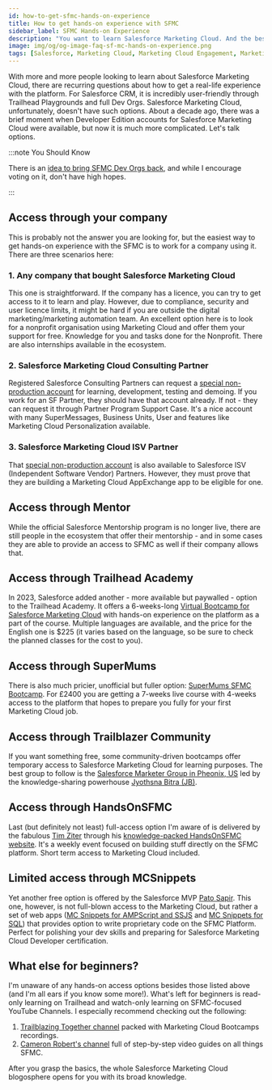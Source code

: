 ```yaml
---
id: how-to-get-sfmc-hands-on-experience
title: How to get hands-on experience with SFMC
sidebar_label: SFMC Hands-on Experience
description: "You want to learn Salesforce Marketing Cloud. And the best way to learn is to get your hands dirty. So, how can you get access to the SFMC playground?"
image: img/og/og-image-faq-sf-mc-hands-on-experience.png
tags: [Salesforce, Marketing Cloud, Marketing Cloud Engagement, Marketing Automation, FAQ]
---
```



<LeadText content="You want to learn Salesforce Marketing Cloud. And the best way to learn is to get your hands dirty. So, how can you get access to the SFMC playground?" />

With more and more people looking to learn about Salesforce Marketing Cloud, there are recurring questions about how to get a real-life experience with the platform. For Salesforce CRM, it is incredibly user-friendly through Trailhead Playgrounds and full Dev Orgs. Salesforce Marketing Cloud, unfortunately, doesn't have such options. About a decade ago, there was a brief moment when Developer Edition accounts for Salesforce Marketing Cloud were available, but now it is much more complicated. Let's talk options.

:::note You Should Know

There is an [idea to bring SFMC Dev Orgs back](https://ideas.salesforce.com/s/idea/a0B8W00000GdgUZUAZ/dev-org-for-salesforce-marketing-cloud), and while I encourage voting on it, don't have high hopes.

:::

## Access through your company

This is probably not the answer you are looking for, but the easiest way to get hands-on experience with the SFMC is to work for a company using it. There are three scenarios here:

### 1. Any company that bought Salesforce Marketing Cloud

This one is straightforward. If the company has a licence, you can try to get access to it to learn and play. However, due to compliance, security and user licence limits, it might be hard if you are outside the digital marketing/marketing automation team. An excellent option here is to look for a nonprofit organisation using Marketing Cloud and offer them your support for free. Knowledge for you and tasks done for the Nonprofit. There are also internships available in the ecosystem.

### 2. Salesforce Marketing Cloud Consulting Partner

Registered Salesforce Consulting Partners can request a [special non-production account](https://help.salesforce.com/s/articleView?id=000390865&type=1) for learning, development, testing and demoing. If you work for an SF Partner, they should have that account already. If not - they can request it through Partner Program Support Case. It's a nice account with many SuperMessages, Business Units, User and features like Marketing Cloud Personalization available.

### 3. Salesforce Marketing Cloud ISV Partner

That [special non-production account](https://help.salesforce.com/s/articleView?id=000390865&type=1) is also available to Salesforce ISV (Independent Software Vendor) Partners. However, they must prove that they are building a Marketing Cloud AppExchange app to be eligible for one.

## Access through Mentor

While the official Salesforce Mentorship program is no longer live, there are still people in the ecosystem that offer their mentorship - and in some cases they are able to provide an access to SFMC as well if their company allows that.

## Access through Trailhead Academy

In 2023, Salesforce added another - more available but paywalled - option to the Trailhead Academy. It offers a 6-weeks-long [Virtual Bootcamp for Salesforce Marketing Cloud](https://trailheadacademy.salesforce.com/classes/tvb301-trailblazer-virtual-bootcamp-for-new-marketers) with hands-on experience on the platform as a part of the course. Multiple languages are available, and the price for the English one is $225 (it varies based on the language, so be sure to check the planned classes for the cost to you).

## Access through SuperMums

There is also much pricier, unofficial but fuller option: [SuperMums SFMC Bootcamp](https://supermums.org/training/salesforce-marketing-cloud-course/). For £2400 you are getting a 7-weeks live course with 4-weeks access to the platform that hopes to prepare you fully for your first Marketing Cloud job.

## Access through Trailblazer Community

If you want something free, some community-driven bootcamps offer temporary access to Salesforce Marketing Cloud for learning purposes. The best group to follow is the [Salesforce Marketer Group in Pheonix, US](https://trailblazercommunitygroups.com/salesforce-marketer-group-marketing-cloud-phoenix-united-states/) led by the knowledge-sharing powerhouse [Jyothsna Bitra (JB)](https://www.linkedin.com/in/jyothsna-bitra).

## Access through HandsOnSFMC

Last (but definitely not least) full-access option I'm aware of is delivered by the fabulous [Tim Ziter](https://www.linkedin.com/in/tim-ziter-92589bb) through his [knowledge-packed HandsOnSFMC website](https://handsonsfmc.com/contact/). It's a weekly event focused on building stuff directly on the SFMC platform. Short term access to Marketing Cloud included.

## Limited access through MCSnippets

Yet another free option is offered by the Salesforce MVP [Pato Sapir](https://www.linkedin.com/in/patosapir). This one, however, is not full-blown access to the Marketing Cloud, but rather a set of web apps ([MC Snippets for AMPScript and SSJS](https://mcsnippets.herokuapp.com) and [MC Snippets for SQL](https://mcsnippets.herokuapp.com/sql)) that provides option to write proprietary code on the SFMC Platform. Perfect for polishing your dev skills and preparing for Salesforce Marketing Cloud Developer certification.

## What else for beginners?

I'm unaware of any hands-on access options besides those listed above (and I'm all ears if you know some more!). What's left for beginners is read-only learning on Trailhead and watch-only learning on SFMC-focused YouTube Channels. I especially recommend checking out the following:

1. [Trailblazing Together channel](https://www.youtube.com/@MCLearningCamp) packed with Marketing Cloud Bootcamps recordings.
2. [Cameron Robert's channel](https://www.youtube.com/@CameronRobert) full of step-by-step video guides on all things SFMC.

After you grasp the basics, the whole Salesforce Marketing Cloud blogosphere opens for you with its broad knowledge.